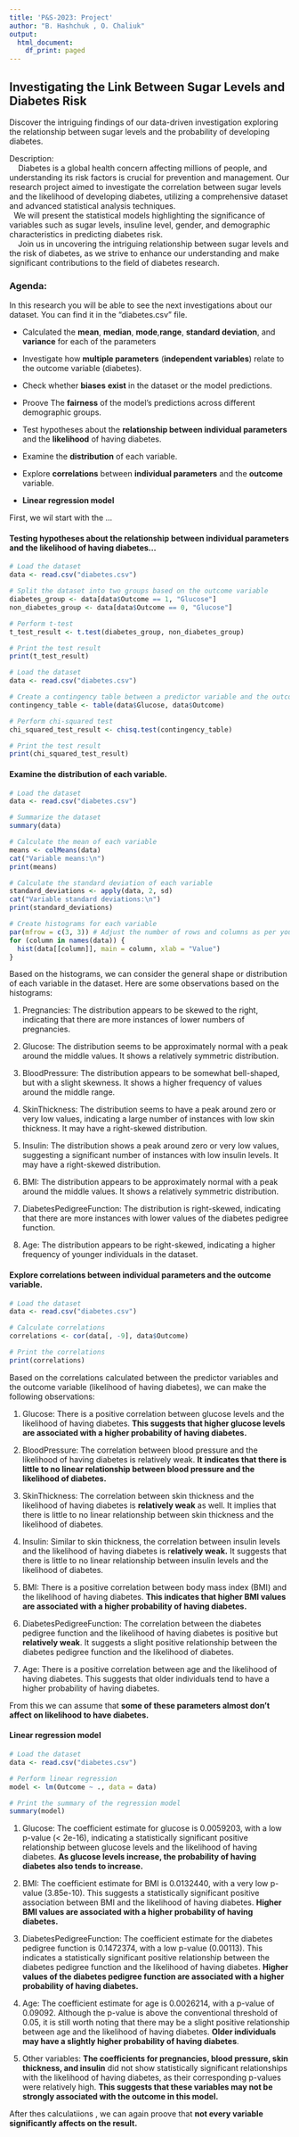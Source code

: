 ---
title: 'P&S-2023: Project'
author: "B. Hashchuk , O. Chaliuk"
output:
  html_document:
    df_print: paged
---

## 

## Investigating the Link Between Sugar Levels and Diabetes Risk

Discover the intriguing findings of our data-driven investigation exploring the relationship between sugar levels and the probability of developing diabetes.

Description:\
    Diabetes is a global health concern affecting millions of people, and understanding its risk factors is crucial for prevention and management. Our research project aimed to investigate the correlation between sugar levels and the likelihood of developing diabetes, utilizing a comprehensive dataset and advanced statistical analysis techniques.\
  We will present the statistical models highlighting the significance of variables such as sugar levels, insuline level, gender, and demographic characteristics in predicting diabetes risk.\
    Join us in uncovering the intriguing relationship between sugar levels and the risk of diabetes, as we strive to enhance our understanding and make significant contributions to the field of diabetes research.

### Agenda:

In this research you will be able to see the next investigations about our dataset. You can find it in the "diabetes.csv" file.

-   Calculated the **mean**, **median**, **mode**,**range**, **standard deviation**, and **variance** for each of the parameters

-   Investigate how **multiple parameters** (**independent variables**) relate to the outcome variable (diabetes).

-   Check whether **biases** **exist** in the dataset or the model predictions.

-   Proove The **fairness** of the model's predictions across different demographic groups.

-   Test hypotheses about the **relationship between individual parameters** and the **likelihood** of having diabetes.

-   Examine the **distribution** of each variable.

-   Explore **correlations** between **individual parameters** and the **outcome** variable.

-   **Linear regression model**

First, we wil start with the ...

#### Testing hypotheses about the **relationship between individual parameters** and the **likelihood** of having diabetes...

```{r}
# Load the dataset
data <- read.csv("diabetes.csv")

# Split the dataset into two groups based on the outcome variable
diabetes_group <- data[data$Outcome == 1, "Glucose"]
non_diabetes_group <- data[data$Outcome == 0, "Glucose"]

# Perform t-test
t_test_result <- t.test(diabetes_group, non_diabetes_group)

# Print the test result
print(t_test_result)
```

```{r}
# Load the dataset
data <- read.csv("diabetes.csv")

# Create a contingency table between a predictor variable and the outcome variable
contingency_table <- table(data$Glucose, data$Outcome)

# Perform chi-squared test
chi_squared_test_result <- chisq.test(contingency_table)

# Print the test result
print(chi_squared_test_result)
```

#### Examine the **distribution** of each variable.

```{r}
# Load the dataset
data <- read.csv("diabetes.csv")

# Summarize the dataset
summary(data)

# Calculate the mean of each variable
means <- colMeans(data)
cat("Variable means:\n")
print(means)

# Calculate the standard deviation of each variable
standard_deviations <- apply(data, 2, sd)
cat("Variable standard deviations:\n")
print(standard_deviations)

# Create histograms for each variable
par(mfrow = c(3, 3)) # Adjust the number of rows and columns as per your dataset size
for (column in names(data)) {
  hist(data[[column]], main = column, xlab = "Value")
}
```

Based on the histograms, we can consider the general shape or distribution of each variable in the dataset. Here are some observations based on the histograms:

1.  Pregnancies: The distribution appears to be skewed to the right, indicating that there are more instances of lower numbers of pregnancies.

2.  Glucose: The distribution seems to be approximately normal with a peak around the middle values. It shows a relatively symmetric distribution.

3.  BloodPressure: The distribution appears to be somewhat bell-shaped, but with a slight skewness. It shows a higher frequency of values around the middle range.

4.  SkinThickness: The distribution seems to have a peak around zero or very low values, indicating a large number of instances with low skin thickness. It may have a right-skewed distribution.

5.  Insulin: The distribution shows a peak around zero or very low values, suggesting a significant number of instances with low insulin levels. It may have a right-skewed distribution.

6.  BMI: The distribution appears to be approximately normal with a peak around the middle values. It shows a relatively symmetric distribution.

7.  DiabetesPedigreeFunction: The distribution is right-skewed, indicating that there are more instances with lower values of the diabetes pedigree function.

8.  Age: The distribution appears to be right-skewed, indicating a higher frequency of younger individuals in the dataset.

#### Explore **correlations** between **individual parameters** and the **outcome** variable.

```{r}
# Load the dataset
data <- read.csv("diabetes.csv")

# Calculate correlations
correlations <- cor(data[, -9], data$Outcome)

# Print the correlations
print(correlations)
```

Based on the correlations calculated between the predictor variables and the outcome variable (likelihood of having diabetes), we can make the following observations:

1.  Glucose: There is a positive correlation between glucose levels and the likelihood of having diabetes. **This suggests that higher glucose levels are associated with a higher probability of having diabetes.**

2.  BloodPressure: The correlation between blood pressure and the likelihood of having diabetes is relatively weak. **It** **indicates that there is little to no linear relationship between blood pressure and the likelihood of diabetes.**

3.  SkinThickness: The correlation between skin thickness and the likelihood of having diabetes is **relatively weak** as well. It implies that there is little to no linear relationship between skin thickness and the likelihood of diabetes.

4.  Insulin: Similar to skin thickness, the correlation between insulin levels and the likelihood of having diabetes is r**elatively weak.** It suggests that there is little to no linear relationship between insulin levels and the likelihood of diabetes.

5.  BMI: There is a positive correlation between body mass index (BMI) and the likelihood of having diabetes. **This indicates that higher BMI values are associated with a higher probability of having diabetes.**

6.  DiabetesPedigreeFunction: The correlation between the diabetes pedigree function and the likelihood of having diabetes is positive but **relatively weak**. It suggests a slight positive relationship between the diabetes pedigree function and the likelihood of diabetes.

7.  Age: There is a positive correlation between age and the likelihood of having diabetes. This suggests that older individuals tend to have a higher probability of having diabetes.

From this we can assume that **some of these parameters almost don't affect on likelihood to have diabetes.**

#### **Linear regression model**

```{r}
# Load the dataset
data <- read.csv("diabetes.csv")

# Perform linear regression
model <- lm(Outcome ~ ., data = data)

# Print the summary of the regression model
summary(model)
```

1.  Glucose: The coefficient estimate for glucose is 0.0059203, with a low p-value (\< 2e-16), indicating a statistically significant positive relationship between glucose levels and the likelihood of having diabetes. **As glucose levels increase, the probability of having diabetes also tends to increase.**

2.  BMI: The coefficient estimate for BMI is 0.0132440, with a very low p-value (3.85e-10). This suggests a statistically significant positive association between BMI and the likelihood of having diabetes. **Higher BMI values are associated with a higher probability of having diabetes.**

3.  DiabetesPedigreeFunction: The coefficient estimate for the diabetes pedigree function is 0.1472374, with a low p-value (0.00113). This indicates a statistically significant positive relationship between the diabetes pedigree function and the likelihood of having diabetes. **Higher values of the diabetes pedigree function are associated with a higher probability of having diabetes.**

4.  Age: The coefficient estimate for age is 0.0026214, with a p-value of 0.09092. Although the p-value is above the conventional threshold of 0.05, it is still worth noting that there may be a slight positive relationship between age and the likelihood of having diabetes. **Older individuals may have a slightly higher probability of having diabetes**.

5.  Other variables: **The coefficients for pregnancies, blood pressure, skin thickness, and insulin** did not show statistically significant relationships with the likelihood of having diabetes, as their corresponding p-values were relatively high. **This suggests that these variables may not be strongly associated with the outcome in this model.**

After thes calculatiions , we can again proove that **not every variable significantly affects on the result.**
